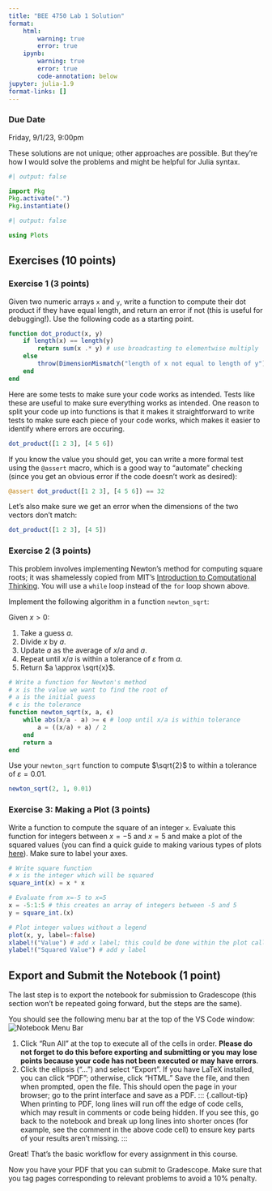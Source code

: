 ```yaml
---
title: "BEE 4750 Lab 1 Solution"
format:
    html:        
        warning: true
        error: true
    ipynb:
        warning: true
        error: true
        code-annotation: below
jupyter: julia-1.9
format-links: []
---
```


::: {.callout-important icon=false}
### Due Date

Friday, 9/1/23, 9:00pm
:::

These solutions are not unique; other approaches are possible. But they're how I would solve the problems and might be helpful for Julia syntax.

```julia
#| output: false

import Pkg
Pkg.activate(".")
Pkg.instantiate()
```


```julia
#| output: false

using Plots
```

## Exercises (10 points)


### Exercise 1 (3 points)

Given two numeric arrays `x` and `y`, write a function to compute their dot product if they have equal length, and return an error if not (this is useful for debugging!). Use the following code as a starting point. 

```julia
function dot_product(x, y)
    if length(x) == length(y)
        return sum(x .* y) # use broadcasting to elementwise multiply
    else
        throw(DimensionMismatch("length of x not equal to length of y"))
    end
end
```

Here are some tests to make sure your code works as intended. Tests like these are useful to make sure everything works as intended. One reason to split your code up into functions is that it makes it straightforward to write tests to make sure each piece of your code works, which makes it easier to identify where errors are occuring.

```julia
dot_product([1 2 3], [4 5 6])
```

If you know the value you should get, you can write a more formal test using the `@assert` macro, which is a good way to "automate" checking (since you get an obvious error if the code doesn't work as desired):
```julia
@assert dot_product([1 2 3], [4 5 6]) == 32
```

Let's also make sure we get an error when the dimensions of the two vectors don't match:
```julia
dot_product([1 2 3], [4 5])
```

### Exercise 2 (3 points)

This problem involves implementing Newton's method for computing square roots; it was shamelessly copied from MIT's [Introduction to Computational Thinking](https://computationalthinking.mit.edu/Spring21/hw0/). You will use a `while` loop instead of the `for` loop shown above.

Implement the following algorithm in a function `newton_sqrt`:

Given $x > 0$:

1. Take a guess $a$.
2. Divide $x$ by $a$.  
3. Update $a$ as the average of $x/a$ and $a$.
4. Repeat until $x/a$ is within a tolerance of $\varepsilon$ from $a$.
5. Return $a \approx \sqrt{x}$.

```julia
# Write a function for Newton's method
# x is the value we want to find the root of
# a is the initial guess
# ϵ is the tolerance
function newton_sqrt(x, a, ϵ)
    while abs(x/a - a) >= ϵ # loop until x/a is within tolerance
        a = ((x/a) + a) / 2
    end
    return a
end
```

Use your `newton_sqrt` function to compute $\sqrt{2}$ to within a tolerance of $\varepsilon = 0.01$.

```julia
newton_sqrt(2, 1, 0.01)
```

### Exercise 3: Making a Plot (3 points)

Write a function to compute the square of an integer `x`. Evaluate this function for integers between $x=-5$ and $x=5$ and make a plot of the squared values (you can find a quick guide to making various types of plots [here](../tutorials/julia-plots.html)). Make sure to label your axes. 

```julia
# Write square function
# x is the integer which will be squared
square_int(x) = x * x

# Evaluate from x=-5 to x=5
x = -5:1:5 # this creates an array of integers between -5 and 5
y = square_int.(x)

# Plot integer values without a legend
plot(x, y, label=:false)
xlabel!("Value") # add x label; this could be done within the plot call
ylabel!("Squared Value") # add y label
```

## Export and Submit the Notebook (1 point)

The last step is to export the notebook for submission to Gradescope (this section won't be repeated going forward, but the steps are the same).

You should see the following menu bar at the top of the VS Code window:
![Notebook Menu Bar](figures/vs-code-top-bar.png)

1. Click "Run All" at the top to execute all of the cells in order. **Please do not forget to do this before exporting and submitting or you may lose points because your code has not been executed or may have errors**.
2. Click the ellipsis ("...") and select "Export". If you have LaTeX installed, you can click "PDF"; otherwise, click "HTML." Save the file, and then when prompted, open the file. This should open the page in your browser; go to the print interface and save as a PDF.
::: {.callout-tip}
When printing to PDF, long lines will run off the edge of code cells, which may result in comments or code being hidden. If you see this, go back to the notebook and break up long lines into shorter onces (for example, see the comment in the above code cell) to ensure key parts of your results aren't missing.
:::

Great! That's the basic workflow for every assignment in this course. 

Now you have your PDF that you can submit to Gradescope. Make sure that you tag pages corresponding to relevant problems to avoid a 10% penalty.